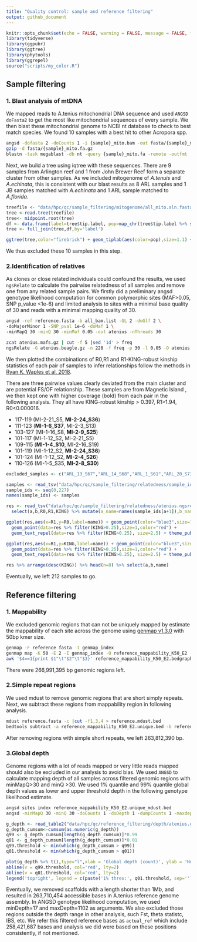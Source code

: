 ```yaml
---
title: "Quality control: sample and reference filtering"
output: github_document
---
```


```r
knitr::opts_chunk$set(echo = FALSE, warning = FALSE, message = FALSE, fig.retina = 2)
library(tidyverse)
library(ggpubr)
library(ggtree)
library(phytools)
library(ggrepel)
source("scripts/my_color.R")
```

## Sample filtering

### 1. Blast analysis of mtDNA
We mapped reads to A.tenius mitochondrial DNA sequence and used `ANGSD doFasta2` to get the most like mitochondrial sequences of every sample. We then blast these mitochondrial genome to NCBI nt database to check to best match species. We found 10 samples with a best hit to other Acropora spp.

```bash
angsd -dofasta 2 -doCounts 1 -i {sample}_mito.bam -out fasta/{sample}_mito
gzip -d fasta/{sample}_mito.fa.gz
blastn -task megablast -db nt -query {sample}_mito.fa -remote -outfmt  '6 qseqid sseqid pident mismatch gapopen evalue staxids sscinames scomnames sskingdoms stitle' -out {sample}.blast
```

Next, we build a tree using iqtree with these sequences. There are 9 samples from Arlington reef and 1 from John Brewer Reef form a separate cluster from other samples. As we included mitogenome of *A.tenuis* and *A.echinata*, this is consistent with our blast results as 8 ARL samples and 1 JB samples matched with *A.echinata* and 1 ARL sample matched to *A.florida*.

```r
treefile <- "data/hpc/qc/sample_filtering/mitogenome/all_mito.aln.fasta.treefile"
tree <-read.tree(treefile)
tree<- midpoint.root(tree) 
df <- data.frame(label=tree$tip.label, pop=map_chr(tree$tip.label %>% str_split("_|-"), first))
tree <- full_join(tree,df,by='label') 

ggtree(tree,color="firebrick") + geom_tiplab(aes(color=pop),size=1.1) + scale_color_manual(values = site_colors(), guide=F)
```

We thus excluded these 10 samples in this step.

### 2.Identification of relatives

As clones or close related individuals could confound the results, we used `ngsRelate` to calculate the pairwise relatedness of all samples and remove one from any related sample pairs. We firstly did a preliminary angsd genotype likelihood computation for common polymorphic sites (MAF>0.05, SNP p_value <1e-6) and limited analysis to sites with a minimal base quality of 30 and reads with a minimal mapping quality of 30.

```bash
angsd -ref reference.fasta -b all_bam.list -GL 2 -doGlf 2 \
-doMajorMinor 1 -SNP_pval 1e-6 -doMaf 1 \
-minMapQ 30 -minQ 30 -minMaf 0.05 -out atenius -nThreads 30

zcat atenius.mafs.gz | cut -f 5 |sed '1d' > freq
ngsRelate -G atenius.beagle.gz -n 228 -f freq -p 30 -l 0.05 -O atenius.ngsrelate.txt
```

We then plotted the combinations of R0,R1 and R1-KING-robust kinship statistics of each pair of samples to infer relationships follow the methods in [Ryan K. Waples et al. 2018](https://onlinelibrary.wiley.com/doi/10.1111/mec.14954).

There are three pairwise values clearly deviated from the main cluster and are potential FS/OF relationship. These samples are from Magnetic Island , we then kept one with higher coverage (bold) from each pair in the following analysis. They all have KING-robust kinship > 0.397, R1>1.94, R0<0.000016.

 - 117-119 (MI-2-21_S5, **MI-2-24_S36**)
 - 111-123 (**MI-1-6_S37**, MI-2-3_S13)
 - 103-127 (MI-1-16_S8, **MI-2-9_S25**)
 - 101-117 (MI-1-12_S2, MI-2-21_S5)
 - 109-115 (**MI-1-4_S10**, MI-2-16_S19)
 - 101-119 (MI-1-12_S2, **MI-2-24_S36**)
 - 101-124 (MI-1-12_S2, **MI-2-4_S26**)
 - 110-126 (MI-1-5_S35, **MI-2-8_S30**)
 
```r
excluded_samples <- c("ARL_13_S67","ARL_14_S68","ARL_1_S61","ARL_20_S73","ARL_21_S74","ARL_22_S75","ARL_23_S76","ARL_3_S63","ARL_5_S65","JB_5_S5")

samples <- read_tsv("data/hpc/qc/sample_filtering/relatedness/sample_ids228.txt",col_names = F) %>% select(X1) %>% pull
sample_ids <- seq(0,227)
names(sample_ids) <- samples

res <- read_tsv("data/hpc/qc/sample_filtering/relatedness/atenius.ngsrelate.txt") %>% 
  select(a,b,R0,R1,KING) %>% mutate(a_name=names(sample_ids[a+1]),b_name=names(sample_ids[b+1]), type=ifelse(substr(a_name,1,3)==substr(b_name,1,3),"within","between"),name=paste(a_name,b_name,sep = " - ")) %>% filter(!a_name %in% excluded_samples,! b_name %in% excluded_samples)

ggplot(res,aes(x=R1,y=R0,label=name)) + geom_point(color="blue3",size=1)+
  geom_point(data=res %>% filter(KING>0.25),size=1,color="red") +
  geom_text_repel(data=res %>% filter(KING>0.25), size=2.5) + theme_pubr()

ggplot(res,aes(x=R1,y=KING,label=name)) + geom_point(color="blue3",size=1) + 
  geom_point(data=res %>% filter(KING>0.25),size=1,color="red") +
  geom_text_repel(data=res %>% filter(KING>0.25), size=2.5) + theme_pubr()

res %>% arrange(desc(KING)) %>% head(n=8) %>% select(a,b,name)
```

Eventually, we left 212 samples to go.

## Reference filtering

### 1. Mappability

We excluded genomic regions that can not be uniquely mapped by estimate the mappability of each site across the genome using [genmap v1.3.0](https://github.com/cpockrandt/genmap) with 50bp kmer size.

```bash
genmap -F reference fasta -I genmap_index
genmap map -K 50 -E 2 -I genmap_index -O reference_mappability_K50_E2 -t -w -bg
awk '$4==1{print $1"\t"$2"\t"$3}' reference_mappability_K50_E2.bedgraph > reference_mappability_K50_E2.unique.bed
```

There were 266,991,395 bp genomic regions left.


### 2.Simple repeat regions

We used mdust to remove genomic regions that are short simply repeats. Next, we subtract these regions from mappability region in following analysis.

```bash
mdust reference.fasta -c |cut -f1,3,4 > reference.mdust.bed
bedtools subtract -a reference_mappability_K50_E2.unique.bed -b reference.mdust.bed > reference_mappability_K50_E2.unique_mdust.bed
```

After removing regions with simple short repeats, we left 263,812,390 bp.

### 3.Global depth

Genome regions with a lot of reads mapped or very little reads mapped should also be excluded in our analysis to avoid bias. We used `ANGSD` to calculate mapping depth of all samples across filtered genomic regions with minMapQ>30 and minQ >30. We used 1% quantile and 99% quantile global depth values as lower and upper threshold depth in the following genotype likelihood estimate.

```bash
angsd sites index reference_mappability_K50_E2.unique_mdust.bed
angsd -minMapQ 30 -minQ 30 -doCounts 1 -doDepth 1 -dumpCounts 1 -maxdepth 3000 -b ind215_bam.list -out atenius  -nThreads 20 -sites reference_mappability_K50_E2.unique_mdust.bed
```

```r
g_depth <- read_table2("data/hpc/qc/reference_filtering/depth/atenius.unique_mdust.ind212.depthGlobal", col_names = F, col_types = cols("X3002"=col_skip()))
g_depth_cumsum<-cumsum(as.numeric(g_depth))
q99 <- g_depth_cumsum[length(g_depth_cumsum)]*0.99
q01 <- g_depth_cumsum[length(g_depth_cumsum)]*0.01
q99.threshold <- min(which(g_depth_cumsum > q99))
q01.threshold <- min(which(g_depth_cumsum > q01))

plot(g_depth %>% t(),type="l",xlab = 'Global depth (count)', ylab = 'Number of sites')
abline(v = q99.threshold, col='red', lty=2)
abline(v = q01.threshold, col='red', lty=2)
legend('topright', legend = c(paste('1% thres:', q01.threshold, sep=''), paste('99% thres: ', q99.threshold, sep='')),  bty = "n")

```

Eventually, we removed scaffolds with a length shorter than 1Mb, and resulted in 263,710,454 accessible bases in A.tenius reference genome assembly. In ANGSD genotype likelihood computation, we used minDepth=17 and maxDepth=1102 as arguments. We also excluded those regions outside the depth range in other analysis, such Fst, theta statistc, IBS, etc. We refer this filtered reference bases as `actual_ref` which include 258,421,687 bases and analysis we did were based on these positions consistently, if not mentioned.